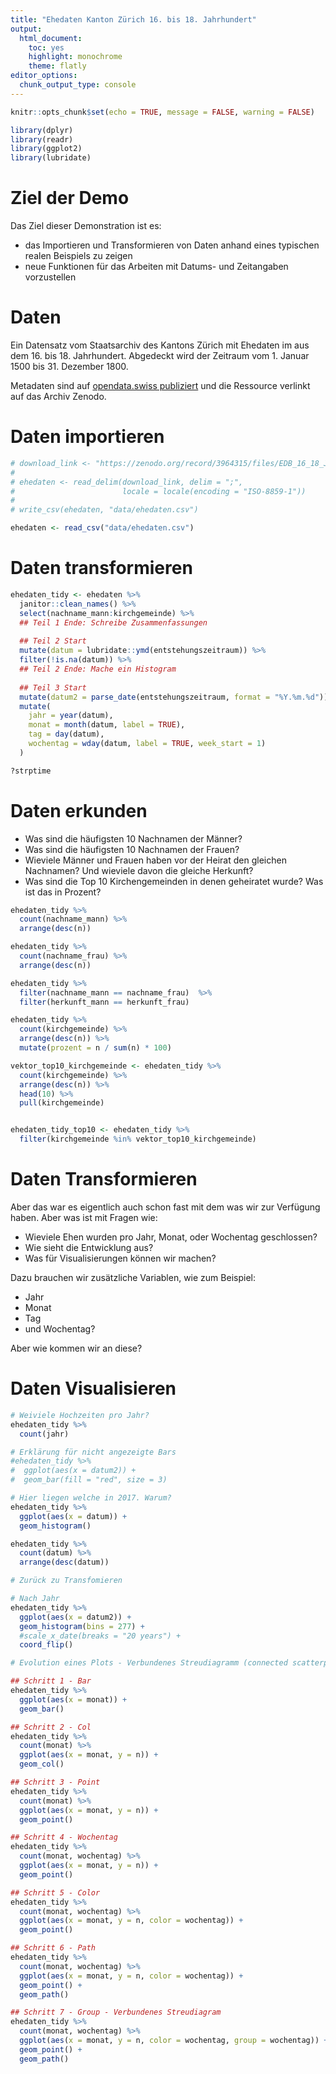 ```yaml
---
title: "Ehedaten Kanton Zürich 16. bis 18. Jahrhundert"
output: 
  html_document: 
    toc: yes
    highlight: monochrome
    theme: flatly
editor_options: 
  chunk_output_type: console
---
```


```r
knitr::opts_chunk$set(echo = TRUE, message = FALSE, warning = FALSE)
```

```r

library(dplyr)
library(readr)
library(ggplot2)
library(lubridate)

```

# Ziel der Demo 

Das Ziel dieser Demonstration ist es:

- das Importieren und Transformieren von Daten anhand eines typischen realen Beispiels zu zeigen
- neue Funktionen für das Arbeiten mit Datums- und Zeitangaben vorzustellen

# Daten

Ein Datensatz vom Staatsarchiv des Kantons Zürich mit Ehedaten im aus dem 16. bis 18. Jahrhundert. Abgedeckt wird der Zeitraum vom 1. Januar 1500 bis 31. Dezember 1800. 

Metadaten sind auf [opendata.swiss publiziert](https://opendata.swiss/de/dataset/ehedaten-kanton-zurich-16-bis-18-jahrhundert) und die Ressource verlinkt auf das Archiv Zenodo. 

# Daten importieren

```r

# download_link <- "https://zenodo.org/record/3964315/files/EDB_16_18_Jh_Stand_2020_07_22.CSV?download=1"
# 
# ehedaten <- read_delim(download_link, delim = ";",
#                        locale = locale(encoding = "ISO-8859-1")) 
# 
# write_csv(ehedaten, "data/ehedaten.csv")

ehedaten <- read_csv("data/ehedaten.csv")

```

# Daten transformieren

```r

ehedaten_tidy <- ehedaten %>% 
  janitor::clean_names() %>% 
  select(nachname_mann:kirchgemeinde) %>% 
  ## Teil 1 Ende: Schreibe Zusammenfassungen
  
  ## Teil 2 Start
  mutate(datum = lubridate::ymd(entstehungszeitraum)) %>% 
  filter(!is.na(datum)) %>% 
  ## Teil 2 Ende: Mache ein Histogram
  
  ## Teil 3 Start 
  mutate(datum2 = parse_date(entstehungszeitraum, format = "%Y.%m.%d")) %>% # strptime Funktion aus base R
  mutate(
    jahr = year(datum),
    monat = month(datum, label = TRUE),
    tag = day(datum),
    wochentag = wday(datum, label = TRUE, week_start = 1)
  )

?strptime
```

# Daten erkunden

- Was sind die häufigsten 10 Nachnamen der Männer?
- Was sind die häufigsten 10 Nachnamen der Frauen?
- Wieviele Männer und Frauen haben vor der Heirat den gleichen Nachnamen? Und wieviele davon die gleiche Herkunft?
- Was sind die Top 10 Kirchengemeinden in denen geheiratet wurde? Was ist das in Prozent?

```r

ehedaten_tidy %>% 
  count(nachname_mann) %>% 
  arrange(desc(n))

ehedaten_tidy %>% 
  count(nachname_frau) %>% 
  arrange(desc(n))

ehedaten_tidy %>% 
  filter(nachname_mann == nachname_frau)  %>% 
  filter(herkunft_mann == herkunft_frau)

ehedaten_tidy %>% 
  count(kirchgemeinde) %>% 
  arrange(desc(n)) %>% 
  mutate(prozent = n / sum(n) * 100)

vektor_top10_kirchgemeinde <- ehedaten_tidy %>% 
  count(kirchgemeinde) %>% 
  arrange(desc(n)) %>% 
  head(10) %>% 
  pull(kirchgemeinde)


ehedaten_tidy_top10 <- ehedaten_tidy %>% 
  filter(kirchgemeinde %in% vektor_top10_kirchgemeinde)


```


# Daten Transformieren

Aber das war es eigentlich auch schon fast mit dem was wir zur Verfügung haben. Aber was ist mit Fragen wie:

- Wieviele Ehen wurden pro Jahr, Monat, oder Wochentag geschlossen?
- Wie sieht die Entwicklung aus?
- Was für Visualisierungen können wir machen?

Dazu brauchen wir zusätzliche Variablen, wie zum Beispiel:

- Jahr
- Monat 
- Tag 
- und Wochentag?

Aber wie kommen wir an diese?

# Daten Visualisieren

```r

# Weiviele Hochzeiten pro Jahr? 
ehedaten_tidy %>% 
  count(jahr)

# Erklärung für nicht angezeigte Bars
#ehedaten_tidy %>% 
#  ggplot(aes(x = datum2)) +
#  geom_bar(fill = "red", size = 3)

# Hier liegen welche in 2017. Warum?
ehedaten_tidy %>% 
  ggplot(aes(x = datum)) +
  geom_histogram()

ehedaten_tidy %>% 
  count(datum) %>%
  arrange(desc(datum))

# Zurück zu Transfomieren

# Nach Jahr
ehedaten_tidy %>% 
  ggplot(aes(x = datum2)) +
  geom_histogram(bins = 277) +
  #scale_x_date(breaks = "20 years") +
  coord_flip()

# Evolution eines Plots - Verbundenes Streudiagramm (connected scatterplot)

## Schritt 1 - Bar
ehedaten_tidy %>% 
  ggplot(aes(x = monat)) +
  geom_bar()

## Schritt 2 - Col
ehedaten_tidy %>% 
  count(monat) %>% 
  ggplot(aes(x = monat, y = n)) +
  geom_col()

## Schritt 3 - Point
ehedaten_tidy %>% 
  count(monat) %>% 
  ggplot(aes(x = monat, y = n)) +
  geom_point()

## Schritt 4 - Wochentag
ehedaten_tidy %>% 
  count(monat, wochentag) %>% 
  ggplot(aes(x = monat, y = n)) +
  geom_point() 

## Schritt 5 - Color
ehedaten_tidy %>% 
  count(monat, wochentag) %>% 
  ggplot(aes(x = monat, y = n, color = wochentag)) +
  geom_point() 

## Schritt 6 - Path
ehedaten_tidy %>% 
  count(monat, wochentag) %>% 
  ggplot(aes(x = monat, y = n, color = wochentag)) +
  geom_point() +
  geom_path()

## Schritt 7 - Group - Verbundenes Streudiagram
ehedaten_tidy %>% 
  count(monat, wochentag) %>% 
  ggplot(aes(x = monat, y = n, color = wochentag, group = wochentag)) +
  geom_point() +
  geom_path()


```


